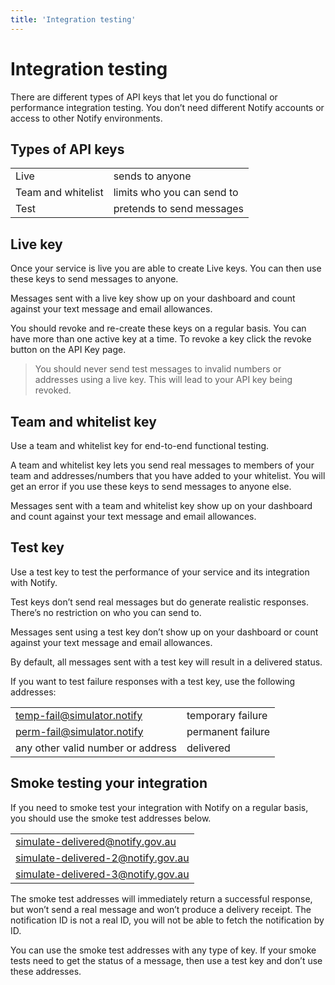 ```yaml
---
title: 'Integration testing'
---
```



# Integration testing

There are different types of API keys that let you do functional or performance integration testing. You don’t need different Notify accounts or access to other Notify environments.

<Contents />

## Types of API keys

|                    |                            |
| ------------------ | -------------------------- |
| Live               | sends to anyone            |
| Team and whitelist | limits who you can send to |
| Test               | pretends to send messages  |

## Live key

Once your service is live you are able to create Live keys. You can then use these keys to send messages to anyone.

Messages sent with a live key show up on your dashboard and count against your text message and email allowances.

You should revoke and re-create these keys on a regular basis. You can have more than one active key at a time. To revoke a key click the revoke button on the API Key page.

> You should never send test messages to invalid numbers or addresses using a live key. This will lead to your API key being revoked.

## Team and whitelist key

Use a team and whitelist key for end-to-end functional testing.

A team and whitelist key lets you send real messages to members of your team and addresses/numbers that you have added to your whitelist. You will get an error if you use these keys to send messages to anyone else.

Messages sent with a team and whitelist key show up on your dashboard and count against your text message and email allowances.

## Test key

Use a test key to test the performance of your service and its integration with Notify.

Test keys don’t send real messages but do generate realistic responses. There’s no restriction on who you can send to.

Messages sent using a test key don’t show up on your dashboard or count against your text message and email allowances.

By default, all messages sent with a test key will result in a delivered status.

If you want to test failure responses with a test key, use the following addresses:

|                                   |                   |
| --------------------------------- | ----------------- |
| temp-fail@simulator.notify        | temporary failure |
| perm-fail@simulator.notify        | permanent failure |
| any other valid number or address | delivered         |

## Smoke testing your integration

If you need to smoke test your integration with Notify on a regular basis, you should use the smoke test addresses below.

|                                    |
| ---------------------------------- |
| simulate-delivered@notify.gov.au   |
| simulate-delivered-2@notify.gov.au |
| simulate-delivered-3@notify.gov.au |

The smoke test addresses will immediately return a successful response, but won’t send a real message and won’t produce a delivery receipt. The notification ID is not a real ID, you will not be able to fetch the notification by ID.

You can use the smoke test addresses with any type of key. If your smoke tests need to get the status of a message, then use a test key and don’t use these addresses.
